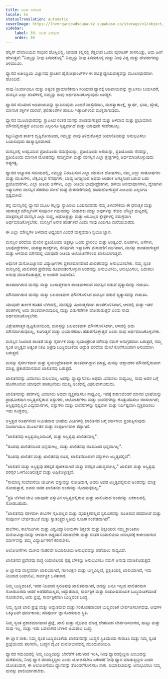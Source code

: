 ```yaml
---
title: ನಿಜದ ಅನುಭವ
locale: kn
statusTranslation: automatic
coverImage: https://lhvmrqwrcowdvduuaukz.supabase.co/storage/v1/object/public/strapi-uploads/small_cover-educacion-fundamental.webp-2d51a7828a2b1309555be27f7e2a61a0.webp
sidebar:
    label: 30. ನಿಜದ ಅನುಭವ
    order: 30
---
```

ಡೆಲ್ಫಸ್ ದೇವಾಲಯದ ಗಂಭೀರ ಹೊಸ್ತಿಲಲ್ಲಿ, ಜೀವಂತ ಕಲ್ಲಿನಲ್ಲಿ ಕೆತ್ತಲಾದ ಒಂದು ಹೈರಾಟಿಕ್ ಶಾಸನವಿತ್ತು, ಅದು ಹೀಗೆ ಹೇಳುತ್ತದೆ: "ನಿಮ್ಮನ್ನು ನೀವು ತಿಳಿದುಕೊಳ್ಳಿ". ನಿಮ್ಮನ್ನು ನೀವು ತಿಳಿದುಕೊಳ್ಳಿ ಮತ್ತು ನೀವು ವಿಶ್ವ ಮತ್ತು ದೇವರುಗಳನ್ನು ತಿಳಿಯುವಿರಿ.

ಧ್ಯಾನದ ಅತೀಂದ್ರಿಯ ವಿಜ್ಞಾನವು ಪ್ರಾಚೀನ ಹೈರೋಫಾಂಟ್‌ಗಳ ಈ ಪವಿತ್ರ ಧ್ಯೇಯವಾಕ್ಯವನ್ನು ಮೂಲಾಧಾರವಾಗಿ ಹೊಂದಿದೆ.

ನಾವು ನಿಜವಾಗಿಯೂ ಮತ್ತು ಅತ್ಯಂತ ಪ್ರಾಮಾಣಿಕವಾಗಿ ಸರಿಯಾದ ಧ್ಯಾನಕ್ಕೆ ಅಡಿಪಾಯವನ್ನು ಸ್ಥಾಪಿಸಲು ಬಯಸಿದರೆ, ಮನಸ್ಸಿನ ಎಲ್ಲಾ ಹಂತಗಳಲ್ಲಿ ನಮ್ಮನ್ನು ನಾವು ಅರ್ಥಮಾಡಿಕೊಳ್ಳುವುದು ಅವಶ್ಯಕ.

ಧ್ಯಾನದ ಸರಿಯಾದ ಅಡಿಪಾಯವನ್ನು ಸ್ಥಾಪಿಸುವುದು ಎಂದರೆ ವಾಸ್ತವವಾಗಿ, ಮಹತ್ವಾಕಾಂಕ್ಷೆ, ಸ್ವಾರ್ಥ, ಭಯ, ದ್ವೇಷ, ಮಾನಸಿಕ ಶಕ್ತಿಗಳ ದುರಾಶೆ, ಫಲಿತಾಂಶಗಳ ಹಂಬಲ ಇತ್ಯಾದಿಗಳಿಂದ ಮುಕ್ತರಾಗುವುದು.

ಧ್ಯಾನದ ಮೂಲಾಧಾರವನ್ನು ಸ್ಥಾಪಿಸಿದ ನಂತರ ಮನಸ್ಸು ಶಾಂತವಾಗುತ್ತದೆ ಮತ್ತು ಆಳವಾದ ಮತ್ತು ಪ್ರಭಾವಶಾಲಿ ಮೌನದಲ್ಲಿರುತ್ತದೆ ಎಂಬುದು ಎಲ್ಲರಿಗೂ ಸ್ಪಷ್ಟವಾಗಿದೆ ಮತ್ತು ಯಾವುದೇ ಸಂದೇಹವಿಲ್ಲ.

ಕಟ್ಟುನಿಟ್ಟಾದ ತಾರ್ಕಿಕ ದೃಷ್ಟಿಕೋನದಿಂದ, ನಮ್ಮನ್ನು ನಾವು ತಿಳಿದುಕೊಳ್ಳದೆ ರಿಯಾಲಿಟಿಯನ್ನು ಅನುಭವಿಸಲು ಬಯಸುವುದು ಹಾಸ್ಯಾಸ್ಪದವಾಗಿದೆ.

ಮನಸ್ಸಿನಲ್ಲಿ ಉದ್ಭವಿಸುವ ಪ್ರತಿಯೊಂದು ಸಮಸ್ಯೆಯನ್ನು, ಪ್ರತಿಯೊಂದು ಆಸೆಯನ್ನು, ಪ್ರತಿಯೊಂದು ನೆನಪನ್ನು, ಪ್ರತಿಯೊಂದು ಮಾನಸಿಕ ದೋಷವನ್ನು ಸಮಗ್ರವಾಗಿ ಮತ್ತು ಮನಸ್ಸಿನ ಎಲ್ಲಾ ಕ್ಷೇತ್ರಗಳಲ್ಲಿ ಅರ್ಥಮಾಡಿಕೊಳ್ಳುವುದು ಅತ್ಯಗತ್ಯ.

ಧ್ಯಾನದ ಅಭ್ಯಾಸದ ಸಮಯದಲ್ಲಿ, ನಮ್ಮನ್ನು ನಿರೂಪಿಸುವ ಎಲ್ಲಾ ಮಾನಸಿಕ ದೋಷಗಳು, ನಮ್ಮ ಎಲ್ಲಾ ಸಂತೋಷಗಳು ಮತ್ತು ದುಃಖಗಳು, ಲೆಕ್ಕವಿಲ್ಲದ ನೆನಪುಗಳು, ಬಾಹ್ಯ ಜಗತ್ತಿನಿಂದ ಅಥವಾ ಆಂತರಿಕ ಜಗತ್ತಿನಿಂದ ಬರುವ ಬಹು ಪ್ರಚೋದನೆಗಳು, ಎಲ್ಲಾ ರೀತಿಯ ಆಸೆಗಳು, ಎಲ್ಲಾ ರೀತಿಯ ಭಾವೋದ್ರೇಕಗಳು, ಹಳೆಯ ಅಸಮಾಧಾನಗಳು, ದ್ವೇಷಗಳು ಇತ್ಯಾದಿಗಳು ಮನಸ್ಸಿನ ಪರದೆಯ ಮೇಲೆ ದುಷ್ಟ ಮೆರವಣಿಗೆಯಲ್ಲಿ ಹಾದುಹೋಗುತ್ತವೆ ಎಂಬುದು ಎಲ್ಲರಿಗೂ ಸ್ಪಷ್ಟವಾಗಿದೆ.

ತನ್ನ ಮನಸ್ಸಿನಲ್ಲಿ ಧ್ಯಾನದ ಮೂಲ ಕಲ್ಲನ್ನು ಸ್ಥಾಪಿಸಲು ಬಯಸುವವರು ನಮ್ಮ ತಿಳುವಳಿಕೆಯ ಈ ಧನಾತ್ಮಕ ಮತ್ತು ಋಣಾತ್ಮಕ ಮೌಲ್ಯಗಳಿಗೆ ಸಂಪೂರ್ಣ ಗಮನವನ್ನು ನೀಡಬೇಕು ಮತ್ತು ಅವುಗಳನ್ನು ಕೇವಲ ಬೌದ್ಧಿಕ ಮಟ್ಟದಲ್ಲಿ ಮಾತ್ರವಲ್ಲದೆ ಮನಸ್ಸಿನ ಎಲ್ಲಾ ಸುಪ್ತ, ಅಧೋಪ್ರಜ್ಞಾ ಮತ್ತು ಅರಿವಿಲ್ಲದ ಕ್ಷೇತ್ರಗಳಲ್ಲಿ ಸಮಗ್ರವಾಗಿ ಅರ್ಥಮಾಡಿಕೊಳ್ಳಬೇಕು. ಮನಸ್ಸಿಗೆ ಅನೇಕ ಹಂತಗಳಿವೆ ಎಂದು ನಾವು ಎಂದಿಗೂ ಮರೆಯಬಾರದು.

ಈ ಎಲ್ಲಾ ಮೌಲ್ಯಗಳ ಆಳವಾದ ಅಧ್ಯಯನ ಎಂದರೆ ವಾಸ್ತವವಾಗಿ ಸ್ವಯಂ ಜ್ಞಾನ.

ಮನಸ್ಸಿನ ಪರದೆಯ ಮೇಲಿನ ಪ್ರತಿಯೊಂದು ಚಿತ್ರಕ್ಕೂ ಒಂದು ಪ್ರಾರಂಭ ಮತ್ತು ಅಂತ್ಯವಿದೆ. ರೂಪಗಳು, ಆಸೆಗಳು, ಭಾವೋದ್ರೇಕಗಳು, ಮಹತ್ವಾಕಾಂಕ್ಷೆಗಳು, ನೆನಪುಗಳು ಇತ್ಯಾದಿಗಳ ಮೆರವಣಿಗೆ ಮುಗಿದಾಗ, ಮನಸ್ಸು ಶಾಂತವಾಗುತ್ತದೆ ಮತ್ತು ಆಳವಾದ ಮೌನದಲ್ಲಿ ಯಾವುದೇ ರೀತಿಯ ಆಲೋಚನೆಗಳಿಂದ ಖಾಲಿಯಾಗುತ್ತದೆ.

ಆಧುನಿಕ ಮನೋವಿಜ್ಞಾನದ ವಿದ್ಯಾರ್ಥಿಗಳು ಪ್ರಕಾಶಮಾನವಾದ ಖಾಲಿತನವನ್ನು ಅನುಭವಿಸಬೇಕು. ನಮ್ಮ ಸ್ವಂತ ಮನಸ್ಸಿನಲ್ಲಿ ಖಾಲಿತನದ ಪ್ರವೇಶವು ರೂಪಾಂತರಗೊಳ್ಳುವ ಅಂಶವನ್ನು ಅನುಭವಿಸಲು, ಅನುಭವಿಸಲು, ಬದುಕಲು ಅನುವು ಮಾಡಿಕೊಡುತ್ತದೆ, ಆ ಅಂಶವೇ ರಿಯಾಲಿಟಿ.

ಶಾಂತವಾಗಿರುವ ಮನಸ್ಸು ಮತ್ತು ಹಿಂಸಾತ್ಮಕವಾಗಿ ಶಾಂತವಾಗಿರುವ ಮನಸ್ಸಿನ ನಡುವೆ ವ್ಯತ್ಯಾಸವನ್ನು ಗುರುತಿಸಿ.

ಮೌನವಾಗಿರುವ ಮನಸ್ಸು ಮತ್ತು ಬಲವಂತವಾಗಿ ಮೌನಗೊಳಿಸಿದ ಮನಸ್ಸಿನ ನಡುವೆ ವ್ಯತ್ಯಾಸವನ್ನು ಗುರುತಿಸಿ.

ಯಾವುದೇ ತಾರ್ಕಿಕ ಕಡಿತದ ಬೆಳಕಿನಲ್ಲಿ, ಮನಸ್ಸನ್ನು ಹಿಂಸಾತ್ಮಕವಾಗಿ ಶಾಂತಗೊಳಿಸಿದಾಗ, ಆಳದಲ್ಲಿ ಮತ್ತು ಇತರ ಹಂತಗಳಲ್ಲಿ ಅದು ಶಾಂತವಾಗಿರುವುದಿಲ್ಲ ಮತ್ತು ಬಿಡುಗಡೆಗಾಗಿ ಹೋರಾಡುತ್ತದೆ ಎಂದು ನಾವು ಅರ್ಥಮಾಡಿಕೊಳ್ಳಬೇಕು.

ವಿಶ್ಲೇಷಣಾತ್ಮಕ ದೃಷ್ಟಿಕೋನದಿಂದ, ಮನಸ್ಸನ್ನು ಬಲವಂತವಾಗಿ ಮೌನಗೊಳಿಸಿದಾಗ, ಆಳದಲ್ಲಿ ಅದು ಮೌನವಾಗಿರುವುದಿಲ್ಲ, ಕೂಗುತ್ತದೆ ಮತ್ತು ಭಯಾನಕವಾಗಿ ಹತಾಶೆಗೊಳ್ಳುತ್ತದೆ ಎಂದು ನಾವು ಅರ್ಥಮಾಡಿಕೊಳ್ಳಬೇಕು.

ಮನಸ್ಸಿನ ನಿಜವಾದ ಶಾಂತತೆ ಮತ್ತು ನೈಸರ್ಗಿಕ ಮತ್ತು ಸ್ವಯಂಪ್ರೇರಿತ ಮೌನವು ನಮಗೆ ಅನುಗ್ರಹವಾಗಿ ಬರುತ್ತದೆ, ನಮ್ಮ ಸ್ವಂತ ಅಸ್ತಿತ್ವದ ಅತ್ಯಂತ ನಿಕಟ ಚಿತ್ರವು ಬುದ್ಧಿವಂತಿಕೆಯ ಅದ್ಭುತ ಪರದೆಯ ಮೇಲೆ ಕೊನೆಗೊಂಡಾಗ ಆನಂದವಾಗಿ ಬರುತ್ತದೆ.

ಮನಸ್ಸು ನೈಸರ್ಗಿಕವಾಗಿ ಮತ್ತು ಸ್ವಯಂಪ್ರೇರಿತವಾಗಿ ಶಾಂತವಾಗಿದ್ದಾಗ ಮಾತ್ರ, ಮನಸ್ಸು ಆಹ್ಲಾದಕರ ಮೌನದಲ್ಲಿರುವಾಗ ಮಾತ್ರ, ಪ್ರಕಾಶಮಾನವಾದ ಖಾಲಿತನವು ಬರುತ್ತದೆ.

ಖಾಲಿತನವನ್ನು ವಿವರಿಸಲು ಸುಲಭವಲ್ಲ. ಅದನ್ನು ವ್ಯಾಖ್ಯಾನಿಸಲು ಅಥವಾ ವಿವರಿಸಲು ಸಾಧ್ಯವಿಲ್ಲ, ನಾವು ಅದರ ಬಗ್ಗೆ ಹೊರಸೂಸುವ ಯಾವುದೇ ಪರಿಕಲ್ಪನೆಯು ಮುಖ್ಯ ಅಂಶದಲ್ಲಿ ವಿಫಲವಾಗಬಹುದು.

ಖಾಲಿತನವನ್ನು ಪದಗಳಲ್ಲಿ ವಿವರಿಸಲು ಅಥವಾ ವ್ಯಕ್ತಪಡಿಸಲು ಸಾಧ್ಯವಿಲ್ಲ. ಇದಕ್ಕೆ ಕಾರಣವೆಂದರೆ ಮಾನವ ಭಾಷೆಯನ್ನು ಪ್ರಾಥಮಿಕವಾಗಿ ಅಸ್ತಿತ್ವದಲ್ಲಿರುವ ವಸ್ತುಗಳು, ಆಲೋಚನೆಗಳು ಮತ್ತು ಭಾವನೆಗಳನ್ನು ಗೊತ್ತುಪಡಿಸಲು ರಚಿಸಲಾಗಿದೆ; ಅಸ್ತಿತ್ವದಲ್ಲಿಲ್ಲದ ವಿದ್ಯಮಾನಗಳು, ವಸ್ತುಗಳು ಮತ್ತು ಭಾವನೆಗಳನ್ನು ಸ್ಪಷ್ಟವಾಗಿ ಮತ್ತು ನಿರ್ದಿಷ್ಟವಾಗಿ ವ್ಯಕ್ತಪಡಿಸಲು ಇದು ಸೂಕ್ತವಲ್ಲ.

ಅಸ್ತಿತ್ವದ ರೂಪಗಳಿಂದ ಸೀಮಿತವಾದ ಭಾಷೆಯ ಮಿತಿಗಳಲ್ಲಿ ಖಾಲಿತನದ ಬಗ್ಗೆ ಚರ್ಚಿಸಲು ಪ್ರಯತ್ನಿಸುವುದು ನಿಜವಾಗಿಯೂ ಮೂರ್ಖತನ ಮತ್ತು ಸಂಪೂರ್ಣವಾಗಿ ತಪ್ಪಾಗಿದೆ.

"ಖಾಲಿತನವು ಅಸ್ತಿತ್ವವಲ್ಲದಿರುವಿಕೆ, ಮತ್ತು ಅಸ್ತಿತ್ವವು ಖಾಲಿತನವಲ್ಲ".

"ರೂಪವು ಖಾಲಿತನದಿಂದ ಭಿನ್ನವಾಗಿಲ್ಲ, ಮತ್ತು ಖಾಲಿತನವು ರೂಪದಿಂದ ಭಿನ್ನವಾಗಿಲ್ಲ".

"ರೂಪವು ಖಾಲಿತನ ಮತ್ತು ಖಾಲಿತನವು ರೂಪ, ಖಾಲಿತನದಿಂದಲೇ ವಸ್ತುಗಳು ಅಸ್ತಿತ್ವದಲ್ಲಿವೆ".

"ಖಾಲಿತನ ಮತ್ತು ಅಸ್ತಿತ್ವವು ಪರಸ್ಪರ ಪೂರಕವಾಗಿವೆ ಮತ್ತು ಪರಸ್ಪರ ವಿರುದ್ಧವಾಗಿಲ್ಲ." ಖಾಲಿತನ ಮತ್ತು ಅಸ್ತಿತ್ವವು ಪರಸ್ಪರ ಒಳಗೊಂಡಿರುತ್ತವೆ ಮತ್ತು ಅಪ್ಪಿಕೊಳ್ಳುತ್ತವೆ.

"ಸಾಮಾನ್ಯ ಸಂವೇದನೆಯ ಜೀವಿಗಳು ವಸ್ತುವನ್ನು ನೋಡಿದಾಗ, ಅವರು ಅದರ ಅಸ್ತಿತ್ವದಲ್ಲಿರುವ ಅಂಶವನ್ನು ಮಾತ್ರ ನೋಡುತ್ತಾರೆ, ಅವರು ಅದರ ಖಾಲಿತನದ ಅಂಶವನ್ನು ನೋಡುವುದಿಲ್ಲ."

"ಪ್ರತಿ ಬೆಳಗಿದ ಜೀವಿ ಯಾವುದೇ ವಸ್ತುವಿನ ಅಸ್ತಿತ್ವದಲ್ಲಿರುವ ಮತ್ತು ಖಾಲಿಯಾದ ಅಂಶವನ್ನು ಏಕಕಾಲದಲ್ಲಿ ನೋಡಬಹುದು.

"ಖಾಲಿತನವು ಸರಳವಾಗಿ ಜೀವಿಗಳ ನೈಜವಲ್ಲದ ಮತ್ತು ವೈಯಕ್ತಿಕವಲ್ಲದ ಸ್ವರೂಪವನ್ನು ಸೂಚಿಸುವ ಪದವಾಗಿದೆ ಮತ್ತು ಸಂಪೂರ್ಣ ಬೇರ್ಪಡುವಿಕೆ ಮತ್ತು ಸ್ವಾತಂತ್ರ್ಯದ ಸ್ಥಿತಿಯ ಸೂಚಕ ಸಂಕೇತವಾಗಿದೆ".

ಶಾಲೆಗಳು, ಕಾಲೇಜುಗಳು ಮತ್ತು ವಿಶ್ವವಿದ್ಯಾನಿಲಯಗಳ ಶಿಕ್ಷಕರು ಮತ್ತು ಶಿಕ್ಷಕಿಯರು ನಮ್ಮ ಕ್ರಾಂತಿಕಾರಿ ಮನೋವಿಜ್ಞಾನವನ್ನು ಆಳವಾಗಿ ಅಧ್ಯಯನ ಮಾಡಬೇಕು ಮತ್ತು ನಂತರ ರಿಯಾಲಿಟಿಯ ಅನುಭವಕ್ಕೆ ಕಾರಣವಾಗುವ ಮಾರ್ಗವನ್ನು ತಮ್ಮ ವಿದ್ಯಾರ್ಥಿಗಳಿಗೆ ಕಲಿಸಬೇಕು.

ಆಲೋಚನೆಗಳು ಮುಗಿದ ನಂತರವೇ ರಿಯಾಲಿಟಿಯ ಅನುಭವವನ್ನು ಪಡೆಯಲು ಸಾಧ್ಯವಿದೆ.

ಖಾಲಿತನದ ಪ್ರವೇಶವು ಶುದ್ಧ ರಿಯಾಲಿಟಿಯ ಸ್ಪಷ್ಟ ಬೆಳಕನ್ನು ಅನುಭವಿಸಲು ನಮಗೆ ಅನುವು ಮಾಡಿಕೊಡುತ್ತದೆ.

ಆ ಜ್ಞಾನವು ವಾಸ್ತವವಾಗಿ ಖಾಲಿಯಾಗಿದೆ, ಗುಣಲಕ್ಷಣ ಮತ್ತು ಬಣ್ಣವಿಲ್ಲದೆ, ಪ್ರಕೃತಿಯಲ್ಲಿ ಖಾಲಿಯಾಗಿದೆ, ಇದು ನಿಜವಾದ ರಿಯಾಲಿಟಿ, ಸಾರ್ವತ್ರಿಕ ಒಳಿತಾಗಿದೆ.

ನಿಮ್ಮ ಬುದ್ಧಿವಂತಿಕೆ, ಇದರ ನಿಜವಾದ ಸ್ವರೂಪವು ಖಾಲಿತನವಾಗಿದೆ, ಅದನ್ನು ಏನೂ ಇಲ್ಲದ ಖಾಲಿತನವಾಗಿ ನೋಡಬಾರದು ಆದರೆ ಅಡೆತಡೆಯಿಲ್ಲದ, ಅದ್ಭುತವಾದ, ಸಾರ್ವತ್ರಿಕ ಮತ್ತು ಸಂತೋಷದಾಯಕ ಬುದ್ಧಿವಂತಿಕೆಯಂತೆ ನೋಡಬೇಕು, ಅದು ಪ್ರಜ್ಞೆ, ಸಾರ್ವತ್ರಿಕವಾಗಿ ಬುದ್ಧಿವಂತ ಬುದ್ಧ.

ನಿಮ್ಮ ಸ್ವಂತ ಖಾಲಿ ಪ್ರಜ್ಞೆ ಮತ್ತು ಅದ್ಭುತವಾದ ಮತ್ತು ಸಂತೋಷದಾಯಕ ಬುದ್ಧಿವಂತಿಕೆ ಬೇರ್ಪಡಿಸಲಾಗದವು. ಅವುಗಳ ಒಕ್ಕೂಟವೇ ಧರ್ಮಕಾಯ; ಪರಿಪೂರ್ಣ ಜ್ಞಾನೋದಯದ ಸ್ಥಿತಿ.

ನಿಮ್ಮ ಸ್ವಂತ ಪ್ರಕಾಶಮಾನವಾದ ಪ್ರಜ್ಞೆ, ಖಾಲಿ ಮತ್ತು ವೈಭವದ ದೊಡ್ಡ ದೇಹದಿಂದ ಬೇರ್ಪಡಿಸಲಾಗದ, ಹುಟ್ಟು ಮತ್ತು ಸಾವು ಇಲ್ಲ, ಮತ್ತು ಇದು ಬದಲಾಗದ ಬೆಳಕಿನ ಅಮಿತಾಭ ಬುದ್ಧ.

ಈ ಜ್ಞಾನ ಸಾಕು. ನಿಮ್ಮ ಸ್ವಂತ ಬುದ್ಧಿವಂತಿಕೆಯ ಖಾಲಿತನವನ್ನು ಬುದ್ಧನ ಸ್ಥಿತಿಯೆಂದು ಗುರುತಿಸಿ ಮತ್ತು ನಿಮ್ಮ ಸ್ವಂತ ಪ್ರಜ್ಞೆಯೆಂದು ಪರಿಗಣಿಸಿ, ಬುದ್ಧನ ದೈವಿಕ ಮನೋಭಾವದಲ್ಲಿ ಮುಂದುವರಿಯಿರಿ.

ಧ್ಯಾನದ ಸಮಯದಲ್ಲಿ ನಿಮ್ಮ ಬುದ್ಧಿಯನ್ನು ಬೇರೆಡೆಗೆ ತಿರುಗಿಸದೆ ಇರಿಸಿ, ನೀವು ಧ್ಯಾನದಲ್ಲಿದ್ದೀರಿ ಎಂಬುದನ್ನು ಮರೆತುಬಿಡಿ, ನೀವು ಧ್ಯಾನ ಮಾಡುತ್ತಿದ್ದೀರಿ ಎಂದು ಯೋಚಿಸಬೇಡಿ ಏಕೆಂದರೆ ನೀವು ಧ್ಯಾನ ಮಾಡುತ್ತಿದ್ದೀರಿ ಎಂದು ಯೋಚಿಸಿದಾಗ, ಈ ಆಲೋಚನೆಯು ಧ್ಯಾನವನ್ನು ತೊಂದರೆಗೊಳಿಸಲು ಸಾಕು. ರಿಯಾಲಿಟಿಯನ್ನು ಅನುಭವಿಸಲು ನಿಮ್ಮ ಮನಸ್ಸು ಖಾಲಿಯಾಗಿರಬೇಕು.

